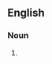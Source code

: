 ==English==

===Noun===
{{head|en|noun form|head=[[fire]] [[axe]]s}}

# {{plural of|fire axe|lang=en}}